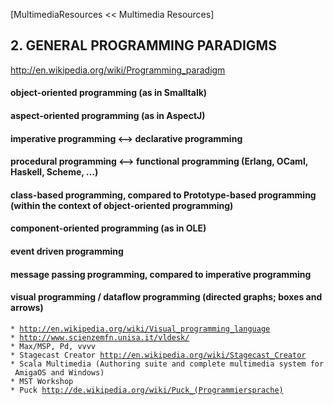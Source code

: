 [MultimediaResources << Multimedia Resources]

==2. GENERAL PROGRAMMING PARADIGMS==

[[http://en.wikipedia.org/wiki/Programming_paradigm]]

==== object-oriented programming (as in Smalltalk)====
==== aspect-oriented programming (as in AspectJ)====
==== imperative programming <--> declarative programming====
==== procedural programming <--> functional programming (Erlang, OCaml, Haskell, Scheme, ...)====
==== class-based programming, compared to Prototype-based programming (within the context of object-oriented programming)====
==== component-oriented programming (as in OLE)====
==== event driven programming====
==== message passing programming, compared to imperative programming====
==== visual programming / dataflow programming (directed graphs; boxes and arrows)====
 * [[http://en.wikipedia.org/wiki/Visual_programming_language]]
 * [[http://www.scienzemfn.unisa.it/vldesk/]]
 * Max/MSP, Pd, vvvv
 * Stagecast Creator [[http://en.wikipedia.org/wiki/Stagecast_Creator]]
 * Scala Multimedia (Authoring suite and complete multimedia system for AmigaOS and Windows)
 * MST Workshop
 * Puck [[http://de.wikipedia.org/wiki/Puck_(Programmiersprache)]]
